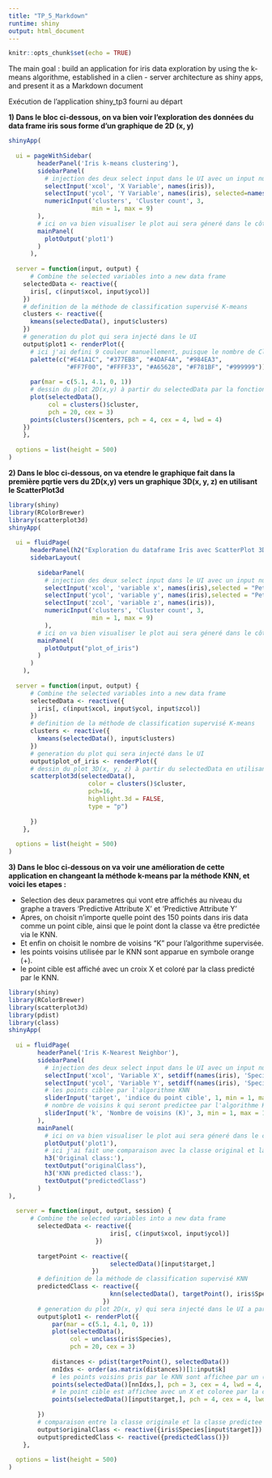 ```yaml
---
title: "TP_5_Markdown"
runtime: shiny
output: html_document
---
```


```r
knitr::opts_chunk$set(echo = TRUE)
```

The main goal : build an application for iris data exploration by using the k-means algorithme, established in a clien - server architecture as shiny apps, and present it as a Markdown document

Exécution de l'application shiny_tp3 fourni au départ

**1) Dans le bloc ci-dessous, on va bien voir l'exploration des données du data frame iris sous forme d'un graphique de 2D (x, y)**


```r
shinyApp(
  
  ui = pageWithSidebar(
        headerPanel('Iris k-means clustering'),
        sidebarPanel(
          # injection des deux select input dans le UI avec un input numeric fixant le nombre de Cluster à 9
          selectInput('xcol', 'X Variable', names(iris)),
          selectInput('ycol', 'Y Variable', names(iris), selected=names(iris)[[2]]),
          numericInput('clusters', 'Cluster count', 3,
                       min = 1, max = 9)
        ),
        # ici on va bien visualiser le plot aui sera géneré dans le côté serveur à pqrtir des donnés fourni par l'utilisateur
        mainPanel(
          plotOutput('plot1')
        )
      ),
  
  server = function(input, output) {
      # Combine the selected variables into a new data frame
    selectedData <- reactive({
      iris[, c(input$xcol, input$ycol)]
    })
    # definition de la méthode de classification supervisé K-means 
    clusters <- reactive({
      kmeans(selectedData(), input$clusters)
    })
    # generation du plot qui sera injecté dans le UI
    output$plot1 <- renderPlot({
      # ici j'ai defini 9 couleur manuellement, puisque le nombre de Cluster est deja fixe au 9 comme valeur maxiamle
      palette(c("#E41A1C", "#377EB8", "#4DAF4A", "#984EA3",
                "#FF7F00", "#FFFF33", "#A65628", "#F781BF", "#999999"))
      
      par(mar = c(5.1, 4.1, 0, 1))
      # dessin du plot 2D(x,y) à partir du selectedData par la fonction plot
      plot(selectedData(),
           col = clusters()$cluster,
           pch = 20, cex = 3)
      points(clusters()$centers, pch = 4, cex = 4, lwd = 4)
    })
    },
  
  options = list(height = 500)
)
```

**2) Dans le bloc ci-dessous, on va etendre le graphique fait dans la première pqrtie vers du 2D(x,y) vers un graphique 3D(x, y, z) en utilisant le ScatterPlot3d**

```r
library(shiny)
library(RColorBrewer)
library(scatterplot3d)
shinyApp(
  
  ui = fluidPage(
      headerPanel(h2("Exploration du dataframe Iris avec ScatterPlot 3D")),
      sidebarLayout(
        
        sidebarPanel(
          # injection des deux select input dans le UI avec un input numeric fixant le nombre de Cluster à 9
          selectInput('xcol', 'variable x', names(iris),selected = "Petal.Width"),
          selectInput('ycol', 'variable y', names(iris),selected = "Petal.Length"),
          selectInput('zcol', 'variable z', names(iris)),
          numericInput('clusters', 'Cluster count', 3,
                       min = 1, max = 9)
          ),
        # ici on va bien visualiser le plot aui sera géneré dans le côté serveur à partir des donnés fourni par l'utilisateur
        mainPanel(
          plotOutput("plot_of_iris")
        )
      )
    ),
  
  server = function(input, output) {
      # Combine the selected variables into a new data frame
      selectedData <- reactive({
        iris[, c(input$xcol, input$ycol, input$zcol)]
      })
      # definition de la méthode de classification supervisé K-means 
      clusters <- reactive({
        kmeans(selectedData(), input$clusters)
      })
      # generation du plot qui sera injecté dans le UI
      output$plot_of_iris <- renderPlot({
      # dessin du plot 3D(x, y, z) à partir du selectedData en utilisant la fonction scatterplot3d
      scatterplot3d(selectedData(),
                      color = clusters()$cluster,
                      pch=16,
                      highlight.3d = FALSE,
                      type = "p")
        
      })
    },
  
  options = list(height = 500)
)
```

**3) Dans le bloc ci-dessous on va voir une amélioration de cette application en changeant la méthode k-means par la méthode KNN, et voici les etapes : **

- Selection des deux parametres qui vont etre affichés au niveau du graphe a travers 'Predictive Attribute X' et 'Predictive Attribute Y' 
- Apres, on choisit n'importe quelle point des 150 points dans iris data comme un point cible, ainsi que le point dont la classe va être predictée via le KNN.
- Et enfin on choisit le nombre de voisins "K" pour l'algorithme supervisée.
- les points voisins utilisée par le KNN sont apparue en symbole orange (+).
- le point cible est affiché avec un croix X et coloré par la class predicté par le KNN.

```r
library(shiny)
library(RColorBrewer)
library(scatterplot3d)
library(pdist)
library(class)
shinyApp(
  
  ui = fluidPage(
        headerPanel('Iris K-Nearest Neighbor'),
        sidebarPanel(
          # injection des deux select input dans le UI avec un input numeric fixant le nombre de Cluster à 9
          selectInput('xcol', 'Variable X', setdiff(names(iris), 'Species')),
          selectInput('ycol', 'Variable Y', setdiff(names(iris), 'Species'), selected=names(iris)[[2]]),
          # les points ciblee par l'algorithme KNN
          sliderInput('target', 'indice du point cible', 1, min = 1, max = dim(iris)[1]),
          # nombre de voisins k qui seront predictee par l'algorithme KNN
          sliderInput('k', 'Nombre de voisins (K)', 3, min = 1, max = 15)
        ),
        mainPanel(
          # ici on va bien visualiser le plot aui sera géneré dans le côté serveur à partir des donnés fourni par l'utilisateur
          plotOutput('plot1'),
          # ici j'ai fait une comparaison avec la classe original et la classe predictee par la methode KNN
          h3('Original class:'),
          textOutput("originalClass"),
          h3('KNN predicted class:'),
          textOutput("predictedClass")
        )
),
  
  server = function(input, output, session) {
      # Combine the selected variables into a new data frame
        selectedData <- reactive({
                            iris[, c(input$xcol, input$ycol)]
                        })
                
        targetPoint <- reactive({
                            selectedData()[input$target,]
                       })
        # definition de la méthode de classification supervisé KNN
        predictedClass <- reactive({
                            knn(selectedData(), targetPoint(), iris$Species, input$k)
                          })
        # generation du plot 2D(x, y) qui sera injecté dans le UI a partir du selectedData() choisi au depart 
        output$plot1 <- renderPlot({
            par(mar = c(5.1, 4.1, 0, 1))                
            plot(selectedData(),
                 col = unclass(iris$Species),
                 pch = 20, cex = 3)                
            
            distances <- pdist(targetPoint(), selectedData())
            nnIdxs <- order(as.matrix(distances))[1:input$k]  
            # les points voisins pris par le KNN sont affichee par un (+) en orange .
            points(selectedData()[nnIdxs,], pch = 3, cex = 4, lwd = 4, col="orange")
            # le point cible est affichee avec un X et coloree par la classe predictee en utilisant le KNN
            points(selectedData()[input$target,], pch = 4, cex = 4, lwd = 4, col=unclass(predictedClass()))
                
        })
        # comparaison entre la classe originale et la classe predictee 
        output$originalClass <- reactive({iris$Species[input$target]})
        output$predictedClass <- reactive({predictedClass()})
    },
  
  options = list(height = 500)
)
```
